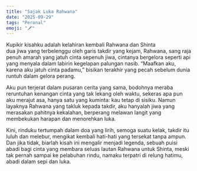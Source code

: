 ```yaml
---
title: "Sajak Luka Rahwana"
date: "2025-09-29"
tags: "Peronal"
emoji: "🗡️"
---
```


Kupikir kisahku adalah kelahiran kembali Rahwana dan Shinta <br />
dua jiwa yang terbelenggu oleh garis takdir yang kejam,
Rahwana, sang raja penuh amarah yang jatuh cinta sepenuh jiwa,
cintanya bergelora seperti api yang menyala dalam labirin kegelapan palungan nasib.
“Maafkan aku, karena aku jatuh cinta padamu,”
bisikan terakhir yang pecah sebelum dunia runtuh dalam gelora perang.

Aku pun terjerat dalam pusaran cerita yang sama,
bodohnya meraba reruntuhan kenangan cinta yang tak lekang oleh waktu,
sekeras apa pun aku merajut asa, hanya satu yang kuminta: kau tetap di sisiku.
Namun layaknya Rahwana yang takluk kepada takdir,
aku hanyalah jiwa yang merasakan pahitnya kekalahan,
berperang melawan langit yang membekukan harapan dan menorehkan luka.

Kini, rinduku tertumpah dalam doa yang lirih,
semoga suatu kelak, takdir itu luluh dan melebur,
mengikat kembali hati-hati yang tersekat tanpa ampun.
Dan jika tidak, biarlah kisah ini mengalir menjadi legenda,
sebuah puisi abadi bagi cinta yang membara seluas lautan Rahwana untuk Shinta,
meski tak pernah sampai ke pelabuhan rindu,
namaku terpatri di relung hatimu, abadi dalam sepi dan luka.
